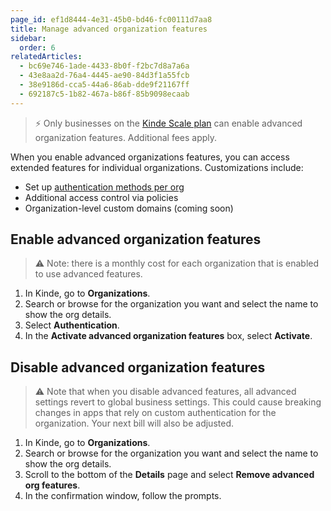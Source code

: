 ```yaml
---
page_id: ef1d8444-4e31-45b0-bd46-fc00111d7aa8
title: Manage advanced organization features
sidebar:
  order: 6
relatedArticles:
  - bc69e746-1ade-4433-8b0f-f2bc7d8a7a6a
  - 43e8aa2d-76a4-4445-ae90-84d3f1a55fcb
  - 38e9186d-cca5-44a6-86ab-dde9f21167ff
  - 692187c5-1b82-467a-b86f-85b9098ecaab
---
```


> ⚡ Only businesses on the [Kinde Scale plan](https://kinde.com/pricing/) can enable advanced organization features. Additional fees apply.

When you enable advanced organizations features, you can access extended features for individual organizations. Customizations include:

- Set up [authentication methods per org](/authenticate/manage-authentication/organization-auth-experience/)
- Additional access control via policies
- Organization-level custom domains (coming soon)

## Enable advanced organization features

> ⚠️ Note: there is a monthly cost for each organization that is enabled to use advanced features.

1. In Kinde, go to **Organizations**.
2. Search or browse for the organization you want and select the name to show the org details.
3. Select **Authentication**.
4. In the **Activate advanced organization features** box, select **Activate**.

## Disable advanced organization features

> ⚠️ Note that when you disable advanced features, all advanced settings revert to global business settings. This could cause breaking changes in apps that rely on custom authentication for the organization. Your next bill will also be adjusted.

1. In Kinde, go to **Organizations**.
2. Search or browse for the organization you want and select the name to show the org details.
3. Scroll to the bottom of the **Details** page and select **Remove advanced org features**.
4. In the confirmation window, follow the prompts.
